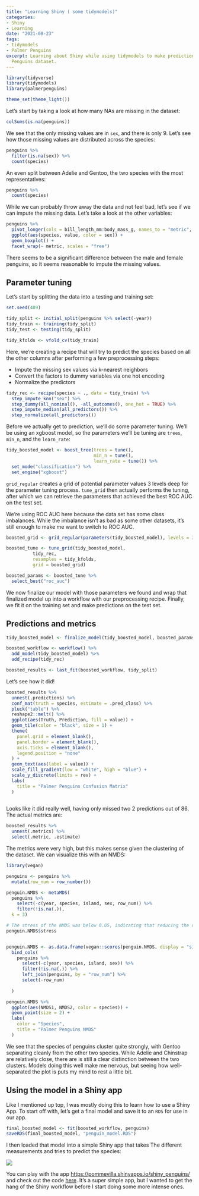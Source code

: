```yaml
---
title: "Learning Shiny ( some tidymodels)"
categories:
- Shiny
- Learning
date: "2021-08-23"
tags:
- tidymodels
- Palmer Penguins
excerpt: Learning about Shiny while using tidymodels to make predictions on the Palmer
  Penguins dataset.
---
```


```r
library(tidyverse)
library(tidymodels)
library(palmerpenguins)

theme_set(theme_light())
```

Let's start by taking a look at how many NAs are missing in the dataset:

```r
colSums(is.na(penguins))
```

We see that the only missing values are in `sex`, and there is only 9. Let's see how those missing values are distributed across the species:

```r
penguins %>% 
  filter(is.na(sex)) %>% 
  count(species)
```

An even split between Adelie and Gentoo, the two species with the most representatives:

```r
penguins %>% 
  count(species)
```

While we can probably throw away the data and not feel bad, let's see if we can impute the missing data.
Let's take a look at the other variables:

```r
penguins %>% 
  pivot_longer(cols = bill_length_mm:body_mass_g, names_to = "metric", values_to = "value") %>% 
  ggplot(aes(species, value, color = sex)) +
  geom_boxplot() +
  facet_wrap(~ metric, scales = "free")
```

There seems to be a significant difference between the male and female penguins, so it seems reasonable to impute the missing values.

## Parameter tuning

Let's start by splitting the data into a testing and training set:

```r
set.seed(489)

tidy_split <- initial_split(penguins %>% select(-year))
tidy_train <- training(tidy_split)
tidy_test <- testing(tidy_split)

tidy_kfolds <- vfold_cv(tidy_train)

```

Here, we're creating a recipe that will try to predict the species based on all the other columns after performing a few preprocessing steps:

* Impute the missing sex values via k-nearest neighbors
* Convert the factors to dummy variables via one hot encoding
* Normalize the predictors

```r
tidy_rec <- recipe(species ~ ., data = tidy_train) %>% 
  step_impute_knn("sex") %>% 
  step_dummy(all_nominal(), -all_outcomes(), one_hot = TRUE) %>% 
  step_impute_median(all_predictors()) %>% 
  step_normalize(all_predictors())
```

Before we actually get to prediction, we'll do some parameter tuning. We'll be using an xgboost model, so the parameters we'll be tuning are `trees`, `min_n`, and the `learn_rate`:


```r
tidy_boosted_model <- boost_tree(trees = tune(),
                                 min_n = tune(),
                                 learn_rate = tune()) %>% 
  set_mode("classification") %>% 
  set_engine("xgboost")
```

`grid_regular` creates a grid of potential parameter values 3 levels deep for the parameter tuning process. `tune_grid` then actually performs the tuning, after which we can retrieve the parameters that achieved the best ROC AUC on the test set. 

We're using ROC AUC here because the data set has some class imbalances.
While the imbalance isn't as bad as some other datasets, it's still enough to make me want to switch to ROC AUC.

```r
boosted_grid <- grid_regular(parameters(tidy_boosted_model), levels = 3)

boosted_tune <- tune_grid(tidy_boosted_model,
          tidy_rec, 
          resamples = tidy_kfolds,
          grid = boosted_grid)

boosted_params <- boosted_tune %>% 
  select_best("roc_auc")

```

We now finalize our model with those parameters we found and wrap that finalized model up into a workflow with our preprocessing recipe. Finally, we fit it on the training set and make predictions on the test set.

## Predictions and metrics

```r
tidy_boosted_model <- finalize_model(tidy_boosted_model, boosted_params)

boosted_workflow <- workflow() %>% 
  add_model(tidy_boosted_model) %>% 
  add_recipe(tidy_rec)

boosted_results <- last_fit(boosted_workflow, tidy_split)
```


Let's see how it did!

```r
boosted_results %>% 
  unnest(.predictions) %>% 
  conf_mat(truth = species, estimate = .pred_class) %>% 
  pluck("table") %>% 
  reshape2::melt() %>% 
  ggplot(aes(Truth, Prediction, fill = value)) +
  geom_tile(color = "black", size = 1) +
  theme(
    panel.grid = element_blank(),
    panel.border = element_blank(),
    axis.ticks = element_blank(),
    legend.position = "none"
  ) + 
  geom_text(aes(label = value)) + 
  scale_fill_gradient(low = "white", high = "blue") + 
  scale_y_discrete(limits = rev) +
  labs(
    title = "Palmer Penguins Confusion Matrix"
  )
  
```

Looks like it did really well, having only missed two 2 predictions out of 86. The actual metrics are:

```r
boosted_results %>% 
  unnest(.metrics) %>% 
  select(.metric, .estimate)
```

The metrics were very high, but this makes sense given the clustering of the dataset. We can visualize this with an NMDS:


```r
library(vegan)

penguins <- penguins %>% 
  mutate(row_num = row_number())

penguin.NMDS <- metaMDS(
  penguins %>% 
    select(-c(year, species, island, sex, row_num)) %>% 
    filter(!is.na(.)),
  k = 3)

# The stress of the NMDS was below 0.05, indicating that reducing the dimensions of the data does a fair job.
penguin.NMDS$stress


penguin.NMDS <- as.data.frame(vegan::scores(penguin.NMDS, display = "sites")) %>% 
  bind_cols(
    penguins %>% 
      select(-c(year, species, island, sex)) %>% 
      filter(!is.na(.)) %>% 
      left_join(penguins, by = "row_num") %>% 
      select(-row_num)
      
  )

penguin.NMDS %>% 
  ggplot(aes(NMDS1, NMDS2, color = species)) +
  geom_point(size = 2) + 
  labs(
    color = "Species",
    title = "Palmer Penguins NMDS"
  )
```


We see that the species of penguins cluster quite strongly, with Gentoo separating cleanly from the other two species. While Adelie and Chinstrap are relatively close, there are is still a clear distinction between the two clusters. Models doing this well make me nervous, but seeing how well-separated the plot is puts my mind to rest a little bit.

## Using the model in a Shiny app

Like I mentioned up top, I was mostly doing this to learn how to use a Shiny App. 
To start off with, let's get a final model and save it to an `RDS` for use in our app.

```r
final_boosted_model <- fit(boosted_workflow, penguins)
saveRDS(final_boosted_model, "penguin_model.RDS")
```

I then loaded that model into a simple Shiny app that takes The different measurements and tries to predict the species:

![](shiny-db.png)

You can play with the app [https://pommevilla.shinyapps.io/shiny_penguins/](here) and check out the code [here](https://github.com/pommevilla/shiny_penguins/blob/main/R/app.R). It's a super simple app, but I wanted to get the hang of the Shiny workflow before I start doing some more intense ones.